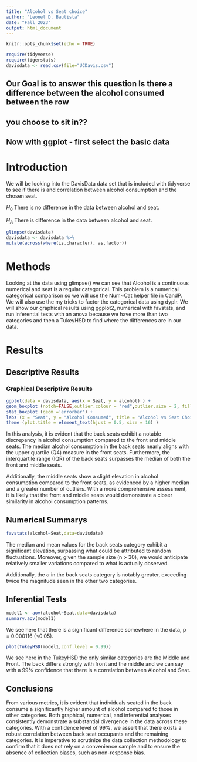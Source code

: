 ```yaml
---
title: "Alcohol vs Seat choice"
author: "Leonel D. Bautista"
date: "Fall 2023"
output: html_document
---
```


```r
knitr::opts_chunk$set(echo = TRUE)
```

```r
require(tidyverse)
require(tigerstats)
davisdata <- read.csv(file="UCDavis.csv")
```
## Our Goal is to answer this question Is there a difference between the alcohol consumed between the row
## you choose to sit in??

## Now with ggplot - first select the basic data

# Introduction

We will be looking into the DavisData data set that is included with tidyverse to see if there is and correlation between alcohol consumption and the chosen seat.     

$H_0$ There is no difference in the data between alcohol and seat.     

$H_A$ There is difference in the data between alcohol and seat.    

```r
glimpse(davisdata)
davisdata <- davisdata %>%
mutate(across(where(is.character), as.factor))
```

# Methods   

Looking at the data using glimpse() we can see that Alcohol is a continuous numerical and seat is a regular categorical. This problem is a numerical categorical comparison so we will use the Num~Cat helper file in CandP. We will also use the my tricks to factor the categorical data using dyplr. We will show our graphical results using ggplot2, numerical with favstats, and run inferential tests with an anova because we have more than two categories and then a TukeyHSD to find where the differences are in our data.   

# Results      

## Descriptive Results   

### Graphical Descriptive Results   

``` r
ggplot(data = davisdata, aes(x = Seat, y = alcohol) ) +
geom_boxplot (notch=FALSE,outlier.colour = "red",outlier.size = 2, fill = "darkgray") +
stat_boxplot (geom ='errorbar') +
labs (x = "Seat", y = "Alcohol Consumed", title = "Alcohol vs Seat Choice") +
theme (plot.title = element_text(hjust = 0.5, size = 16) )
```

In this analysis, it is evident that the back seats exhibit a notable discrepancy in alcohol consumption compared to the front and middle seats. The median alcohol consumption in the back seats nearly aligns with the upper quartile (Q4) measure in the front seats. Furthermore, the interquartile range (IQR) of the back seats surpasses the median of both the front and middle seats.   

Additionally, the middle seats show a slight elevation in alcohol consumption compared to the front seats, as evidenced by a higher median and a greater number of outliers. With a more comprehensive assessment, it is likely that the front and middle seats would demonstrate a closer similarity in alcohol consumption patterns.   

## Numerical Summarys 

``` r
favstats(alcohol~Seat,data=davisdata)
```

The median and mean values for the back seats category exhibit a significant elevation, surpassing what could be attributed to random fluctuations. Moreover, given the sample size (n > 30), we would anticipate relatively smaller variations compared to what is actually observed.      

Additionally, the $\sigma$ in the back seats category is notably greater, exceeding twice the magnitude seen in the other two categories.     

## Inferential Tests

``` r
model1 <- aov(alcohol~Seat,data=davisdata)
summary.aov(model1)
```

We see here that there is a significant difference somewhere in the data, p = 0.000116 (<0.05).   

```r
plot(TukeyHSD(model1,conf.level = 0.99))
```

We see here in the TukeyHSD the only similar categories are the Middle and Front. The back differs strongly with front and the middle and we can say with a 99% confidence that there is a correlation between Alcohol and Seat.     

## Conclusions

From various metrics, it is evident that individuals seated in the back consume a significantly higher amount of alcohol compared to those in other categories. Both graphical, numerical, and inferential analyses consistently demonstrate a substantial divergence in the data across these categories. With a confidence level of 99%, we assert that there exists a robust correlation between back seat occupants and the remaining categories. It is imperative to scrutinize the data collection methodology to confirm that it does not rely on a convenience sample and to ensure the absence of collection biases, such as non-response bias.   

